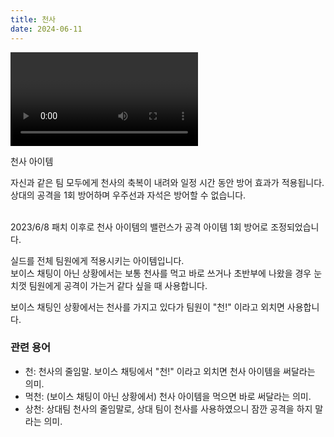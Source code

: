 ```yaml
---
title: 천사
date: 2024-06-11
---
```


<Division className="mdRatio">
	<Video fileName="item/Item_Angel.mp4" />
</Division>

<Sprite className="item" backgroundPosition="-87px -13px">천사 아이템</Sprite>

<Bq>자신과 같은 팀 모두에게 천사의 축복이 내려와 일정 시간 동안 방어 효과가 적용됩니다.<br/>
상대의 공격을 1회 방어하며 우주선과 자석은 방어할 수 없습니다.<br/><br/>
<Link href="https://kartdrift.nexon.com/kartdrift/ko/news/update/view?threadId=2147185" target="_blank">2023/6/8 패치</Link> 이후로 천사 아이템의 밸런스가 공격 아이템 1회 방어로 조정되었습니다.</Bq>

실드를 전체 팀원에게 적용시키는 아이템입니다. <br/>보이스 채팅이 아닌 상황에서는 보통 천사를 먹고 바로 쓰거나 
초반부에 나왔을 경우 눈치껏 팀원에게 공격이 가는거 같다 싶을 때 사용합니다.<br/>

보이스 채팅인 상황에서는 천사를 가지고 있다가 팀원이 "천!" 이라고 외치면 사용합니다.

### 관련 용어

- 천: 천사의 줄임말. 보이스 채팅에서 "천!" 이라고 외치면 천사 아이템을 써달라는 의미.
- 먹천: (보이스 채팅이 아닌 상황에서) 천사 아이템을 먹으면 바로 써달라는 의미.
- 상천: 상대팀 천사의 줄임말로, 상대 팀이 천사를 사용하였으니 잠깐 공격을 하지 말라는 의미.